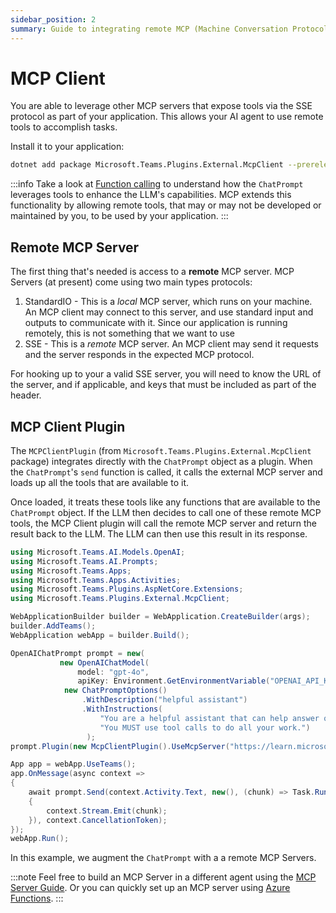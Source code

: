 ```yaml
---
sidebar_position: 2
summary: Guide to integrating remote MCP (Machine Conversation Protocol) servers into Teams applications, enabling AI agents to access external tools through SSE protocol, with practical examples of configuring the MCPClientPlugin.
---
```


# MCP Client

You are able to leverage other MCP servers that expose tools via the SSE protocol as part of your application. This allows your AI agent to use remote tools to accomplish tasks.

Install it to your application:

```bash
dotnet add package Microsoft.Teams.Plugins.External.McpClient --prerelease
```

:::info
Take a look at [Function calling](../function-calling) to understand how the `ChatPrompt` leverages tools to enhance the LLM's capabilities. MCP extends this functionality by allowing remote tools, that may or may not be developed or maintained by you, to be used by your application.
:::

## Remote MCP Server

The first thing that's needed is access to a **remote** MCP server. MCP Servers (at present) come using two main types protocols:

1. StandardIO - This is a _local_ MCP server, which runs on your machine. An MCP client may connect to this server, and use standard input and outputs to communicate with it. Since our application is running remotely, this is not something that we want to use
2. SSE - This is a _remote_ MCP server. An MCP client may send it requests and the server responds in the expected MCP protocol.

For hooking up to your a valid SSE server, you will need to know the URL of the server, and if applicable, and keys that must be included as part of the header.

## MCP Client Plugin

The `MCPClientPlugin` (from `Microsoft.Teams.Plugins.External.McpClient` package) integrates directly with the `ChatPrompt` object as a plugin. When the `ChatPrompt`'s `send` function is called, it calls the external MCP server and loads up all the tools that are available to it.

Once loaded, it treats these tools like any functions that are available to the `ChatPrompt` object. If the LLM then decides to call one of these remote MCP tools, the MCP Client plugin will call the remote MCP server and return the result back to the LLM. The LLM can then use this result in its response.



```csharp
using Microsoft.Teams.AI.Models.OpenAI;
using Microsoft.Teams.AI.Prompts;
using Microsoft.Teams.Apps;
using Microsoft.Teams.Apps.Activities;
using Microsoft.Teams.Plugins.AspNetCore.Extensions;
using Microsoft.Teams.Plugins.External.McpClient;

WebApplicationBuilder builder = WebApplication.CreateBuilder(args);
builder.AddTeams();
WebApplication webApp = builder.Build();

OpenAIChatPrompt prompt = new(
           new OpenAIChatModel(
               model: "gpt-4o",
               apiKey: Environment.GetEnvironmentVariable("OPENAI_API_KEY")!),
            new ChatPromptOptions()
                .WithDescription("helpful assistant")
                .WithInstructions(
                    "You are a helpful assistant that can help answer questions using Microsoft docs.",
                    "You MUST use tool calls to do all your work.")
                 );
prompt.Plugin(new McpClientPlugin().UseMcpServer("https://learn.microsoft.com/api/mcp"));

App app = webApp.UseTeams();
app.OnMessage(async context =>
{
    await prompt.Send(context.Activity.Text, new(), (chunk) => Task.Run(() =>
    {
        context.Stream.Emit(chunk);
    }), context.CancellationToken);
});
webApp.Run();
```

In this example, we augment the `ChatPrompt` with a a remote MCP Servers.

:::note
Feel free to build an MCP Server in a different agent using the [MCP Server Guide](./mcp-server). Or you can quickly set up an MCP server using [Azure Functions](https://techcommunity.microsoft.com/blog/appsonazureblog/build-ai-agent-tools-using-remote-mcp-with-azure-functions/4401059).
:::


